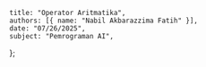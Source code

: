     title: "Operator Aritmatika",
    authors: [{ name: "Nabil Akbarazzima Fatih" }],
    date: "07/26/2025",
    subject: "Pemrograman AI",
};